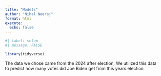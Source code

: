 ```yaml
---
title: "Models"
author: "Nihal Neeraj"
format: html
execute: 
  echo: false
---
```


```r
#| label: setup
#| message: FALSE

library(tidyverse)
```

The data we chose came from the 2024 after election, We utilized this data to predict how many votes did Joe Biden get from this years election
